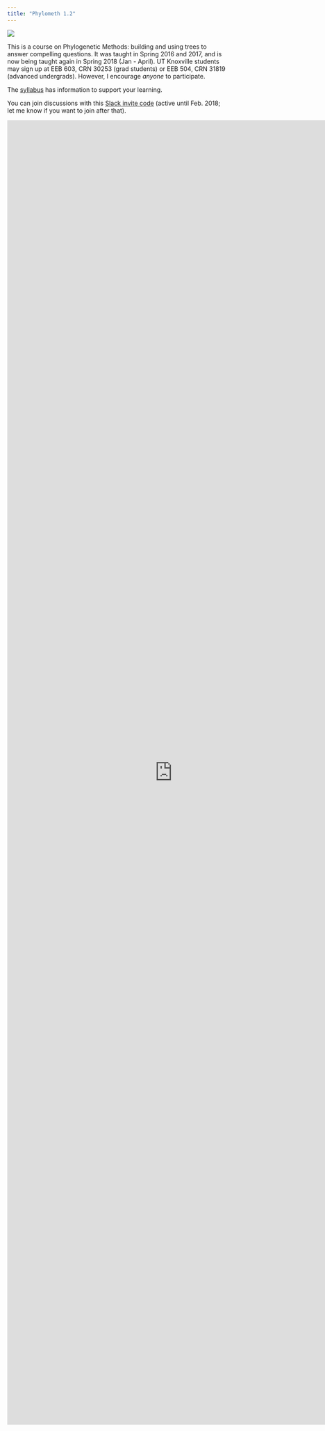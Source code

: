 ```yaml
---
title: "Phylometh 1.2"
---
```


![](Figure1Revised-1170x500.jpg)

This is a course on Phylogenetic Methods: building and using trees to answer compelling questions. It was taught in Spring 2016 and 2017, and is now being taught again in Spring 2018 (Jan - April). UT Knoxville students may sign up at EEB 603, CRN 30253 (grad students) or EEB 504, CRN 31819 (advanced undergrads). However, I encourage *anyone* to participate. 

The [syllabus](syllabus.html) has information to support your learning. 



You can join discussions with this [Slack invite code](https://join.slack.com/t/phylometh/shared_invite/enQtMjk3ODcxNTk3MzE4LTkzY2VlNDU0NGQ1NmI1ZjQ0OTY4NDY2Y2RlMTUyNjA5N2IwNjZiYmQ2YjdkYzZhNTQ4YjUzNTIyNzU0YzU5Nzg) (active until Feb. 2018; let me know if you want to join after that).




<iframe src="https://docs.google.com/forms/d/1J18Y4h6RRUdnmg9vI9dt6CUwOdgVYMkDASTQiZfMoFc/viewform?embedded=true" width="760" height="3000" frameborder="0" marginwidth="0" marginheight="0"></iframe>